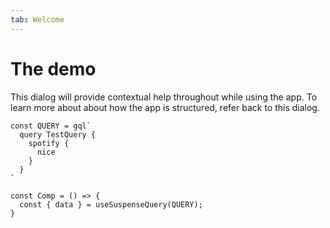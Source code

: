 ---
tab: Welcome
---

# The demo

This dialog will provide contextual help throughout while using the app. To
learn more about about how the app is structured, refer back to this dialog.

```tsx
const QUERY = gql`
  query TestQuery {
    spotify {
      nice
    }
  }
`

const Comp = () => {
  const { data } = useSuspenseQuery(QUERY);
}
```


